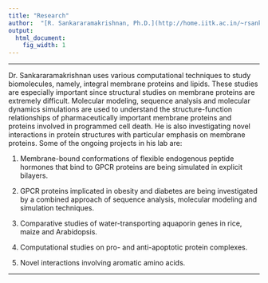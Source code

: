 ```yaml
---
title: "Research"
author:  "[R. Sankararamakrishnan, Ph.D.](http://home.iitk.ac.in/~rsankar/) at [Department of Biological Sciences and Bioengineering, IIT-Kanpur](http://www.iitk.ac.in/bsbe/), Updated on `r Sys.Date()`"
output:
  html_document:
    fig_width: 1
---
```


----

Dr. Sankararamakrishnan uses various computational techniques to study biomolecules, namely, integral membrane proteins and lipids. These studies are especially important since structural studies on membrane proteins are extremely difficult. Molecular modeling, sequence analysis and molecular dynamics simulations are used to understand the structure-function relationships of pharmaceutically important membrane proteins and proteins involved in programmed cell death. He is also investigating novel interactions in protein structures with particular emphasis on membrane proteins. Some of the ongoing projects in his lab are:

1. Membrane-bound conformations of flexible endogenous peptide hormones that bind to GPCR proteins are being simulated in explicit bilayers.

2. GPCR proteins implicated in obesity and diabetes are being investigated by a combined approach of sequence analysis, molecular modeling and simulation techniques.

3. Comparative studies of water-transporting aquaporin genes in rice, maize and Arabidopsis.

4. Computational studies on pro- and anti-apoptotic protein complexes.

5. Novel interactions involving aromatic amino acids.

----
